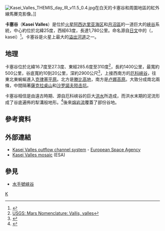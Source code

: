 {{MarsGeo-Valley
|name=卡塞谷<br />Kasei Valles
|image=[[File:Kasei_Valles_mosaic_(8967740946).jpg|290px]]<br />[[File:Kasei_Valles_topolabled.JPG|290px]]
|caption=[[火星快車號|火星快車號]]拍攝的卡塞谷。下圖為對應上圖地區的地形圖，藍色為高度較低處，橙色則為較高處。
|latitude=25
|N_or_S=N
|longitude=63
|E_or_W=W
|location=[[月沼區|月沼區]] · [[克律塞平原|克律塞平原]]西南方
|length=483 公里
|depth=可達 3 公里
|width=50 公里以內
|naming=[[日語|日語]]的「火星」
}} 

[[Image:Kasei_Valles_THEMIS_day_IR_v11.5_0.4.jpg|thumb]]在白天的卡塞谷和周圍地區的紅外線馬賽克影像。]]

'''卡塞谷'''（'''Kasei Valles'''）是位於[[火星|火星]][[阿西达里亚海区|阿西达里亚海区]]和[[月沼區|月沼區]]的一道巨大的[[峽谷|峽谷]]系統，中心約位於北緯25度，西經63度，長達1,780公里。命名源自[[日文|日文]]中的{{lang|ja|火星}}（{{lang|ja|かせい}}，kasei）<ref>{{Cite web |url=http://planetarynames.wr.usgs.gov/ |title=存档副本 |accessdate=2009-06-16 |archive-date=2012-04-08 |archive-url=https://www.webcitation.org/66mXDr4G9?url=http://planetarynames.wr.usgs.gov/ |dead-url=no }}</ref>。卡塞谷是火星上最大的[[溢出河道|溢出河道]]之一。

==地理==

卡塞谷位於北緯16.7度至27.3度、東經285.6度至310度<ref>[http://planetarynames.wr.usgs.gov/jsp/FeatureTypesData2.jsp?systemID=4&bodyID=8&typeID=46&system=Mars&body=MarsE&type=Vallis,%20valles&sort=AName&show=Fname&show=Lat&show=Long&show=Diam&show=Stat&show=Orig USGS: Mars Nomenclature: Vallis, valles]</ref>，長約1400公里，最寬約500公里，谷底寬約10到20公里，深約2900公尺<ref>{{Cite web |url=http://www.esa.int/SPECIALS/Mars_Express/SEMH916LARE_0.html |title=ESA - Mars Express - Kasei Valles outflow channel system |access-date=2009-06-16 |archive-date=2012-10-24 |archive-url=https://web.archive.org/web/20121024152734/http://www.esa.int/SPECIALS/Mars_Express/SEMH916LARE_0.html |dead-url=no }}</ref>，上接西南方的[[厄科峽谷|厄科峽谷]]，往東北東蜿蜒進入[[克律塞平原|克律塞平原]]。北方是[[滕比高地|滕比高地]]，南方是[[卢娜沼区|卢娜高原]]。大致分成南北兩條，中間隔著[[薩克拉桌山|薩克拉桌山]]和[[沙罗諾夫陨击坑|沙罗諾夫陨击坑]]。

卡塞谷相信是由遠古時期、源自厄科峡谷的巨大[[洪水|洪水]]所造成，而洪水末期的泥流形成了谷底遍佈的犁溝般地形。<ref>{{Cite web |url=http://gsa.confex.com/gsa/2002AM/finalprogram/abstract_44432.htm |title=EVIDENCE FOR MUDFLOWS IN KASEI VALLES, MARS |access-date=2009-06-16 |archive-url=https://web.archive.org/web/20081011093325/http://gsa.confex.com/gsa/2002AM/finalprogram/abstract_44432.htm |archive-date=2008-10-11 |dead-url=yes }}</ref>後來[[熔岩流|熔岩流]]覆蓋了部份谷地。

==參考資料==
{{reflist}}

== 外部連結 ==
*[http://www.esa.int/esaMI/Mars_Express/SEMH916LARE_1.html Kasei Valles outflow channel system] - [[European_Space_Agency|European Space Agency]]
*[http://spaceinimages.esa.int/Images/2013/06/Kasei_Valles_mosaic Kasei Valles mosaic] {{Wayback|url=http://spaceinimages.esa.int/Images/2013/06/Kasei_Valles_mosaic |date=20131031081735 }} (ESA)

==參見==
*[[水手號峽谷|水手號峽谷]]

{{火星}}
[[Category:火星峽谷|K]]